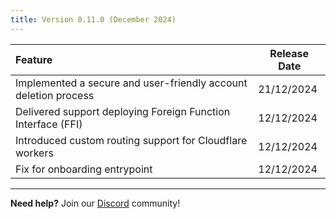 ```yaml
---
title: Version 0.11.0 (December 2024)
---
```


| Feature | Release Date |
| :---- | ----- | 
| Implemented a secure and user-friendly account deletion process | 21/12/2024 |
| Delivered support deploying Foreign Function Interface (FFI) | 12/12/2024 |
| Introduced custom routing support for Cloudflare workers | 12/12/2024 |
| Fix for onboarding entrypoint | 12/12/2024 |

---

**Need help?** Join our [Discord](https://invertase.link/globe-discord) community! 